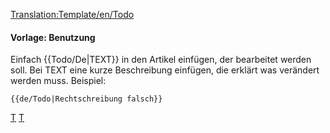 [[Translation:Template/en/Todo]]
<noinclude></noinclude>{{de/Ambox| Typ   = Notiz
| Bild  = Klipper.png
| Text  = <strong>Todo</strong><br />{{{1|Wer diese Vorlage hinzugefügt hat, hat nicht festgelegt, was gemacht werden muss, also muss sie entfernt oder aktualisiert werden.}}}
}}<includeonly>{{{2|[[Category:en/To do]]}}}</includeonly><noinclude>

====Vorlage: Benutzung====
Einfach <nowiki>{{</nowiki>Todo/De<nowiki>|TEXT}}</nowiki> in den Artikel einfügen, der bearbeitet werden soll. Bei TEXT eine kurze Beschreibung einfügen, die erklärt was verändert werden muss.
Beispiel:
<pre>{{de/Todo|Rechtschreibung falsch}}</pre>

[[Category:de/Vorlagen|T]][[Category:de/Message-Boxen|T]]</noinclude>